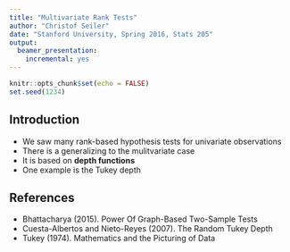 ```yaml
---
title: "Multivariate Rank Tests"
author: "Christof Seiler"
date: "Stanford University, Spring 2016, Stats 205"
output:
  beamer_presentation:
    incremental: yes
---
```


```r
knitr::opts_chunk$set(echo = FALSE)
set.seed(1234)
```

## Introduction

* We saw many rank-based hypothesis tests for univariate observations
* There is a generalizing to the mulitvariate case
* It is based on **depth functions**
* One example is the Tukey depth

## References

* Bhattacharya (2015). Power Of Graph-Based Two-Sample Tests
* Cuesta-Albertos and Nieto-Reyes (2007). The Random Tukey Depth
* Tukey (1974). Mathematics and the Picturing of Data
